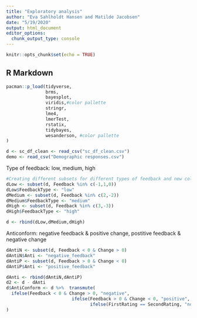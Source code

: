 ```yaml
---
title: "Exploratory analysis"
author: "Eva Sahlholdt Hansen and Matilde Jacobsen"
date: "5/19/2020"
output: html_document
editor_options: 
  chunk_output_type: console
---
```


```r
knitr::opts_chunk$set(echo = TRUE)
```

## R Markdown

```r
pacman::p_load(tidyverse, 
               brms,
               bayesplot,
               viridis,#color pallette
               stringr,
               lme4,
               lmerTest, 
               rstatix,
               tidybayes,
               wesanderson, #color pallette
)

d <- sc_df_clean <- read_csv("sc_df_clean.csv")
demo <- read_csv("Demographic responses.csv")

```

Type of feedback: low, medium, high
```r
#Creating different subsets for different types of feedback and new column for for 3 levels of feedback
dLow <- subset(d, Feedback %in% c(-1,1,0))
dLow$FeedbackType <- "low"
dMedium <- subset(d, Feedback %in% c(2,-2))
dMedium$FeedbackType <- "medium"
dHigh <- subset(d, Feedback %in% c(3,-3))
dHigh$FeedbackType <- "high"

d <- rbind(dLow,dMedium,dHigh)
```

Anticonform: negative feedback & positive change, postitive feedback & negative change
```r
dAntiN <- subset(d, Feedback < 0 & Change > 0)
dAntiN$Anti <- "negative_feedback"
dAntiP <- subset(d, Feedback > 0 & Change < 0)
dAntiP$Anti <- "positive_feedback"

dAnti <- rbind(dAntiN,dAntiP)
d2 <- d - dAnti
d$AntiConform <- d %>%  transmute(
  ifelse(Feedback < 0 & Change > 0, "negative",
                         ifelse(Feedback > 0 & Change < 0, "positive",
                                ifelse(FirstRating == SecondRating, "no_effect", "conform")))
)


```


